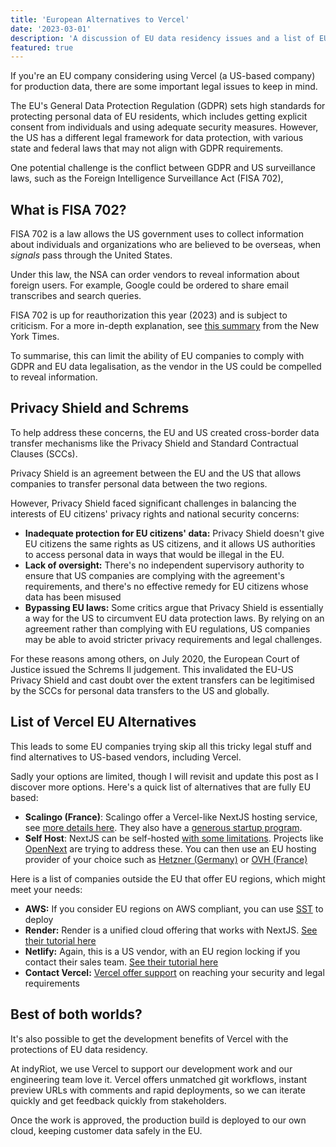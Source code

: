 ```yaml
---
title: 'European Alternatives to Vercel'
date: '2023-03-01'
description: 'A discussion of EU data residency issues and a list of EU alternatives to Vercel you can use today'
featured: true
---
```


If you're an EU company considering using Vercel (a US-based company) for production data, there are some important legal issues to keep in mind.

The EU's General Data Protection Regulation (GDPR) sets high standards for protecting personal data of EU residents, which includes getting explicit consent from individuals and using adequate security measures. However, the US has a different legal framework for data protection, with various state and federal laws that may not align with GDPR requirements.

One potential challenge is the conflict between GDPR and US surveillance laws, such as the Foreign Intelligence Surveillance Act (FISA 702),

## What is FISA 702?

FISA 702 is a law allows the US government uses to collect information about individuals and organizations who are believed to be overseas, when _signals_ pass through the United States.

Under this law, the NSA can order vendors to reveal information about foreign users. For example, Google could be ordered to share email transcribes and search queries.

FISA 702 is up for reauthorization this year (2023) and is subject to criticism. For a more in-depth explanation, see [this summary](https://www.nytimes.com/article/warrantless-surveillance-section-702.html) from the New York Times.

To summarise, this can limit the ability of EU companies to comply with GDPR and EU data legalisation, as the vendor in the US could be compelled to reveal information.

## Privacy Shield and Schrems

To help address these concerns, the EU and US created cross-border data transfer mechanisms like the Privacy Shield and Standard Contractual Clauses (SCCs).

Privacy Shield is an agreement between the EU and the US that allows companies to transfer personal data between the two regions.

However, Privacy Shield faced significant challenges in balancing the interests of EU citizens' privacy rights and national security concerns:

- **Inadequate protection for EU citizens' data:** Privacy Shield doesn't give EU citizens the same rights as US citizens, and it allows US authorities to access personal data in ways that would be illegal in the EU.
- **Lack of oversight:** There's no independent supervisory authority to ensure that US companies are complying with the agreement's requirements, and there's no effective remedy for EU citizens whose data has been misused
- **Bypassing EU laws:** Some critics argue that Privacy Shield is essentially a way for the US to circumvent EU data protection laws. By relying on an agreement rather than complying with EU regulations, US companies may be able to avoid stricter privacy requirements and legal challenges.

For these reasons among others, on July 2020, the European Court of Justice issued the Schrems II judgement. This invalidated the EU-US Privacy Shield and cast doubt over the extent transfers can be legitimised by the SCCs for personal data transfers to the US and globally.

## List of Vercel EU Alternatives

This leads to some EU companies trying skip all this tricky legal stuff and find alternatives to US-based vendors, including Vercel.

Sadly your options are limited, though I will revisit and update this post as I discover more options. Here's a quick list of alternatives that are fully EU based:

- **Scalingo (France)**: Scalingo offer a Vercel-like NextJS hosting service, see [more details here](https://sclng.io/r/e45d5eef8278641c). They also have a [generous startup program](https://scalingo.com/startup-program?utm_source=peterwhitedev).
- **Self Host**: NextJS can be self-hosted [with some limitations](https://nextjs.org/docs/deployment). Projects like [OpenNext](https://open-next.js.org) are trying to address these. You can then use an EU hosting provider of your choice such as [Hetzner (Germany)](https://www.hetzner.com/cloud?utm_source=peterwhitedev) or [OVH (France)](https://www.ovhcloud.com/en-gb/public-cloud?utm_source=peterwhitedev)

Here is a list of companies outside the EU that offer EU regions, which might meet your needs:

- **AWS:** If you consider EU regions on AWS compliant, you can use [SST](https://sst.dev) to deploy
- **Render:** Render is a unified cloud offering that works with NextJS. [See their tutorial here](https://render.com/docs/deploy-nextjs-app)
- **Netlify:** Again, this is a US vendor, with an EU region locking if you contact their sales team. [See their tutorial here](https://docs.netlify.com/integrations/frameworks/next-js/overview/#nextauth-js-support)
- **Contact Vercel:** [Vercel offer support](https://vercel.com/guides/can-i-use-vercel-to-deploy-to-a-private-cloud) on reaching your security and legal requirements

## Best of both worlds?

It's also possible to get the development benefits of Vercel with the protections of EU data residency.

At indyRiot, we use Vercel to support our development work and our engineering team love it. Vercel offers unmatched git workflows, instant preview URLs with comments and rapid deployments, so we can iterate quickly and get feedback quickly from stakeholders.

Once the work is approved, the production build is deployed to our own cloud, keeping customer data safely in the EU.
